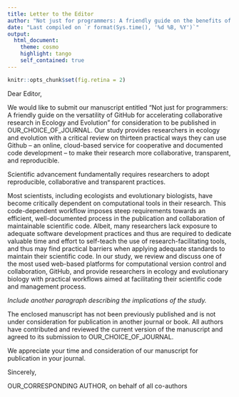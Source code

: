 ```yaml
---
title: Letter to the Editor
author: "Not just for programmers: A friendly guide on the benefits of GitHub for accelerating collaborative research in Ecology and Evolution"
date: "Last compiled on `r format(Sys.time(), '%d %B, %Y')`"
output:
  html_document:
    theme: cosmo 
    highlight: tango
    self_contained: true
---
```

```r
knitr::opts_chunk$set(fig.retina = 2)
```
Dear Editor,

We would like to submit our manuscript entitled “Not just for programmers: A friendly guide on the versatility of GitHub for accelerating collaborative research in Ecology and Evolution” for consideration to be published in OUR_CHOICE_OF_JOURNAL. 
Our study provides researchers in ecology and evolution with a critical review on thirteen practical ways they can use Github -- an online, cloud-based service for cooperative and documented code development -- to make their research more collaborative, transparent, and reproducible.

Scientific advancement fundamentally requires researchers to adopt reproducible, collaborative and transparent practices.

Most scientists, including ecologists and evolutionary biologists, have become critically dependent on computational tools in their research.
This code-dependent workflow imposes steep requirements towards an efficient, well-documented process in the publication and collaboration of maintainable scientific code.
Albeit, many researchers lack exposure to adequate software development practices and thus are required to dedicate valuable time and effort to self-teach the use of research-facilitating tools, and thus may find practical barriers when applying adequate standards to maintain their scientific code.
In our study, we review and discuss one of the most used web-based platforms for computational version control and collaboration, GitHub, and provide researchers in ecology and evolutionary biology with practical workflows aimed at facilitating their scientific code and management process.

*Include another paragraph describing the implications of the study.*

The enclosed manuscript has not been previously published and is not under consideration for publication in another journal or book. 
All authors have contributed and reviewed the current version of the manuscript and agreed to its submission to OUR_CHOICE_OF_JOURNAL.

We appreciate your time and consideration of our manuscript for publication in your journal.

Sincerely,

OUR_CORRESPONDING AUTHOR, on behalf of all co-authors

